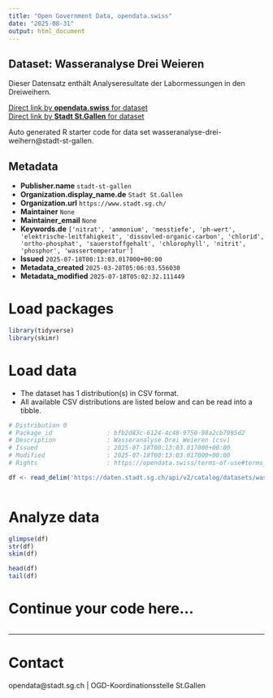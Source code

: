 ```yaml
---
title: "Open Government Data, opendata.swiss"
date: "2025-08-31"
output: html_document
---
```


## Dataset: Wasseranalyse Drei Weieren

Dieser Datensatz enthält Analyseresultate der Labormessungen in den Dreiweihern.

[Direct link by **opendata.swiss** for dataset](https://opendata.swiss/de/dataset/wasseranalyse-drei-weieren)<br>
[Direct link by **Stadt St.Gallen** for dataset](https://daten.stadt.sg.ch/explore/dataset/wasseranalyse-drei-weihern/)

Auto generated R starter code for data set wasseranalyse-drei-weihern@stadt-st-gallen.

## Metadata

- **Publisher.name** `stadt-st-gallen`
- **Organization.display_name.de** `Stadt St.Gallen`
- **Organization.url** `https://www.stadt.sg.ch/`
- **Maintainer** `None`
- **Maintainer_email** `None`
- **Keywords.de** `['nitrat', 'ammonium', 'messtiefe', 'ph-wert', 'elektrische-leitfahigkeit', 'dissovled-organic-carbon', 'chlorid', 'ortho-phosphat', 'sauerstoffgehalt', 'chlorophyll', 'nitrit', 'phosphor', 'wassertemperatur']`
- **Issued** `2025-07-18T00:13:03.017000+00:00`
- **Metadata_created** `2025-03-28T05:06:03.556030`
- **Metadata_modified** `2025-07-18T05:02:32.111449`


# Load packages

```r

library(tidyverse)
library(skimr)

```

# Load data

-   The dataset has 1 distribution(s) in CSV format.
-   All available CSV distributions are listed below and can be read into a tibble.

```r

# Distribution 0
# Package_id               : bfb2d83c-6124-4c48-9750-98a2cb7995d2
# Description              : Wasseranalyse Drei Weieren (csv)
# Issued                   : 2025-07-18T00:13:03.017000+00:00
# Modified                 : 2025-07-18T00:13:03.017000+00:00
# Rights                   : https://opendata.swiss/terms-of-use#terms_by

df <- read_delim('https://daten.stadt.sg.ch/api/v2/catalog/datasets/wasseranalyse-drei-weihern/exports/csv?use_labels=true')



```

# Analyze data

```r

glimpse(df)
str(df)
skim(df)

head(df)
tail(df)

```

# Continue your code here...

```r

```

------------------------------------------------------------------------

# Contact

opendata@stadt.sg.ch | OGD-Koordinationsstelle St.Gallen

